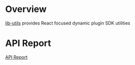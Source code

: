 # Overview

[lib-utils](https://github.com/openshift/dynamic-plugin-sdk/tree/main/packages/lib-utils) provides React focused dynamic plugin SDK utilities

# API Report

<a href="https://github.com/openshift/dynamic-plugin-sdk/blob/main/reports/lib-utils.api.md#api-report-file-for-openshiftdynamic-plugin-sdk-utils">API Report</a>
